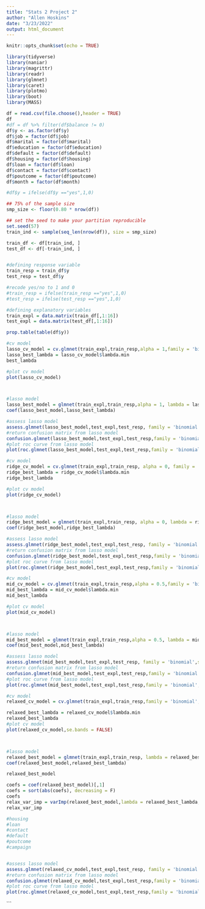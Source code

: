```yaml
---
title: "Stats 2 Project 2"
author: "Allen Hoskins"
date: "3/23/2022"
output: html_document
---
```


```r
knitr::opts_chunk$set(echo = TRUE)
```

```r
library(tidyverse)
library(naniar)
library(magrittr)
library(readr)
library(glmnet)
library(caret)
library(plotmo)
library(boot)
library(MASS)
```

```r
df = read.csv(file.choose(),header = TRUE)
df
#df = df %>% filter(df$balance != 0)
df$y <- as.factor(df$y)
df$job = factor(df$job)
df$marital = factor(df$marital)
df$education = factor(df$education)
df$default = factor(df$default)
df$housing = factor(df$housing)
df$loan = factor(df$loan)
df$contact = factor(df$contact)
df$poutcome = factor(df$poutcome)
df$month = factor(df$month)

#df$y = ifelse(df$y =="yes",1,0)
```

```r

## 75% of the sample size
smp_size <- floor(0.80 * nrow(df))

## set the seed to make your partition reproducible
set.seed(57)
train_ind <- sample(seq_len(nrow(df)), size = smp_size)

train_df <- df[train_ind, ]
test_df <- df[-train_ind, ]



```


```r
#defining response variable
train_resp = train_df$y
test_resp = test_df$y

#recode yes/no to 1 and 0
#train_resp = ifelse(train_resp =="yes",1,0)
#test_resp = ifelse(test_resp =="yes",1,0)

#defining explanatory variables
train_expl = data.matrix(train_df[,1:16])
test_expl = data.matrix(test_df[,1:16])

```

```r

prop.table(table(df$y))
```

```r

#cv model
lasso_cv_model = cv.glmnet(train_expl,train_resp,alpha = 1,family = 'binomial')
lasso_best_lambda = lasso_cv_model$lambda.min
best_lambda

#plot cv model
plot(lasso_cv_model)



#lasso model
lasso_best_model = glmnet(train_expl,train_resp,alpha = 1, lambda = lasso_best_lambda,family = 'binomial')
coef(lasso_best_model,lasso_best_lambda)


```


```r
#assess lasso model
assess.glmnet(lasso_best_model,test_expl,test_resp, family = 'binomial',s = lasso_best_lambda)
#return confusion matrix from lasso model
confusion.glmnet(lasso_best_model,test_expl,test_resp,family = 'binomial',s=lasso_best_lambda)
#plot roc curve from lasso model
plot(roc.glmnet(lasso_best_model,test_expl,test_resp,family = 'binomial',s=lasso_best_lambda))

```


```r

#cv model
ridge_cv_model = cv.glmnet(train_expl,train_resp, alpha = 0, family = 'binomial')
ridge_best_lambda = ridge_cv_model$lambda.min
ridge_best_lambda

#plot cv model
plot(ridge_cv_model)



#lasso model
ridge_best_model = glmnet(train_expl,train_resp, alpha = 0, lambda = ridge_best_lambda,family = 'binomial')
coef(ridge_best_model,ridge_best_lambda)

```

```r
#assess lasso model
assess.glmnet(ridge_best_model,test_expl,test_resp, family = 'binomial',s = ridge_best_lambda)
#return confusion matrix from lasso model
confusion.glmnet(ridge_best_model,test_expl,test_resp,family = 'binomial',s=ridge_best_lambda)
#plot roc curve from lasso model
plot(roc.glmnet(ridge_best_model,test_expl,test_resp,family = 'binomial',s=ridge_best_lambda))

```
```r

#cv model
mid_cv_model = cv.glmnet(train_expl,train_resp,alpha = 0.5,family = 'binomial')
mid_best_lambda = mid_cv_model$lambda.min
mid_best_lambda

#plot cv model
plot(mid_cv_model)



#lasso model
mid_best_model = glmnet(train_expl,train_resp,alpha = 0.5, lambda = mid_best_lambda,family = 'binomial')
coef(mid_best_model,mid_best_lambda)


```


```r
#assess lasso model
assess.glmnet(mid_best_model,test_expl,test_resp, family = 'binomial',s = mid_best_lambda)
#return confusion matrix from lasso model
confusion.glmnet(mid_best_model,test_expl,test_resp,family = 'binomial',s=mid_best_lambda)
#plot roc curve from lasso model
plot(roc.glmnet(mid_best_model,test_expl,test_resp,family = 'binomial',s=mid_best_lambda))

```


```r

#cv model
relaxed_cv_model = cv.glmnet(train_expl,train_resp,family = 'binomial',relax = TRUE)

relaxed_best_lambda = relaxed_cv_model$lambda.min
relaxed_best_lambda
#plot cv model
plot(relaxed_cv_model,se.bands = FALSE)



#lasso model
relaxed_best_model = glmnet(train_expl,train_resp, lambda = relaxed_best_lambda,family = 'binomial',relax = TRUE)
coef(relaxed_best_model,relaxed_best_lambda)

relaxed_best_model

coefs = coef(relaxed_best_model)[,1]
coefs = sort(abs(coefs), decreasing = F)
coefs
relax_var_imp = varImp(relaxed_best_model,lambda = relaxed_best_lambda, scale = FALSE)
relax_var_imp

#housing
#loan
#contact
#default
#poutcome
#campaign



```


```r
#assess lasso model
assess.glmnet(relaxed_cv_model,test_expl,test_resp, family = 'binomial',s = relaxed_best_lambda,relax = TRUE)
#return confusion matrix from lasso model
confusion.glmnet(relaxed_cv_model,test_expl,test_resp,family = 'binomial',s=relaxed_best_lambda,relax = TRUE)
#plot roc curve from lasso model
plot(roc.glmnet(relaxed_cv_model,test_expl,test_resp,family = 'binomial',s=relaxed_best_lambda,relax = TRUE))

```

```
